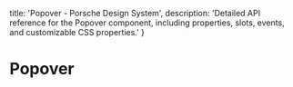 
  title: 'Popover - Porsche Design System',
  description: 'Detailed API reference for the Popover component, including properties, slots, events, and customizable CSS properties.'
}

# Popover <ComponentStatus tagName="p-popover"></ComponentStatus>

<ComponentApi tagName="p-popover" />